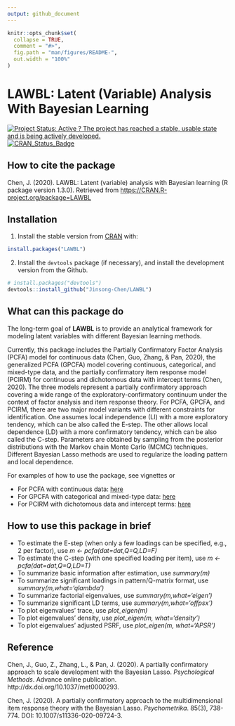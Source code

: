 ```yaml
---
output: github_document
---
```


<!-- README.md is generated from README.Rmd. Please edit that file -->

```r
knitr::opts_chunk$set(
  collapse = TRUE,
  comment = "#>",
  fig.path = "man/figures/README-",
  out.width = "100%"
)
```

# LAWBL: Latent (Variable) Analysis With Bayesian Learning

[![Project Status: Active ? The project has reached a stable, usable state and is being actively developed.](http://www.repostatus.org/badges/latest/active.svg)](https://www.repostatus.org/)
[![CRAN_Status_Badge](http://www.r-pkg.org/badges/version/LAWBL)](https://cran.r-project.org/package=LAWBL)


## How to cite the package

Chen, J. (2020). LAWBL: Latent (variable) analysis with Bayesian learning (R package version 1.3.0). Retrieved from [https://CRAN.R-project.org/package=LAWBL](https://CRAN.R-project.org/package=LAWBL)

## Installation

1) Install the stable version from [CRAN](https://CRAN.R-project.org) with:

``` r
install.packages("LAWBL")
```

2) Install the `devtools` package (if necessary), and install the development version from the Github.

```r
# install.packages("devtools")
devtools::install_github("Jinsong-Chen/LAWBL")
```


## What can this package do

The long-term goal of **LAWBL** is to provide an analytical framework for modeling latent variables with different Bayesian learning methods.

Currently, this package includes the Partially Confirmatory Factor Analysis (PCFA) model for continuous data (Chen, Guo, Zhang, & Pan, 2020), the generalized PCFA (GPCFA) model covering continuous, categorical, and mixed-type data, and the partially confirmatory item response model (PCIRM) for continuous and dichotomous data with intercept terms (Chen, 2020). The three models represent a partially confirmatory approach covering a wide range of the exploratory-confirmatory continuum under the context of factor analysis and item response theory. For PCFA, GPCFA, and PCIRM, there are two major model variants with different constraints for identification. One assumes local  independence (LI) with a more exploratory tendency, which can be also called the E-step. The other allows local dependence (LD) with a more confirmatory tendency, which can be also called the C-step. Parameters are obtained by sampling from the posterior distributions with the Markov chain Monte Carlo (MCMC) techniques. Different Bayesian Lasso methods are used to regularize the loading pattern and local dependence.

For examples of how to use the package, see vignettes or

* For PCFA with continuous data: [here](https://jinsong-chen.github.io/LAWBL/articles/pcfa-examples.html) 
* For GPCFA with categorical and mixed-type data: [here](https://jinsong-chen.github.io/LAWBL/articles/gpcfa-examples.html) 
* For PCIRM with dichotomous data and intercept terms: [here](https://jinsong-chen.github.io/LAWBL/articles/pcirm-examples.html) 

## How to use this package in brief

* To estimate the E-step (when only a few loadings can be specified, e.g., 2 per factor), use *m <- pcfa(dat=dat,Q=Q,LD=F)*
* To estimate the C-step (with one specified loading per item), use *m <- pcfa(dat=dat,Q=Q,LD=T)*
* To summarize basic information after estimation, use *summary(m)*
* To summarize significant loadings in pattern/Q-matrix format, use *summary(m,what='qlambda')*
* To summarize factorial eigenvalues, use *summary(m,what='eigen')*
* To summarize significant LD terms, use *summary(m,what='offpsx')*
* To plot eigenvalues' trace, use *plot_eigen(m)*
* To plot eigenvalues' density, use *plot_eigen(m, what='density')*
* To plot eigenvalues' adjusted PSRF, use *plot_eigen(m, what='APSR')*

## Reference

Chen, J., Guo, Z., Zhang, L., & Pan, J. (2020). A partially confirmatory approach to scale development with the Bayesian Lasso. *Psychological Methods*. Advance online publication. http://dx.doi.org/10.1037/met0000293.

Chen, J. (2020). A partially confirmatory approach to the multidimensional item response theory with the Bayesian Lasso. *Psychometrika*. 85(3), 738-774. DOI: 10.1007/s11336-020-09724-3.

